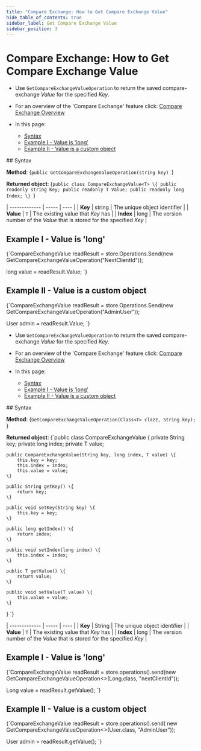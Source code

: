 ```yaml
---
title: "Compare Exchange: How to Get Compare Exchange Value"
hide_table_of_contents: true
sidebar_label: Get Compare Exchange Value
sidebar_position: 3
---
```





# Compare Exchange: How to Get Compare Exchange Value
<LanguageSwitcher supportedLanguages={supportedLanguages} />
<LanguageContent language="csharp">

<Admonition type="note" title="">

* Use `GetCompareExchangeValueOperation` to return the saved compare-exchange _Value_ for the specified _Key_.  

* For an overview of the 'Compare Exchange' feature click: [Compare Exchange Overview](../../../client-api/operations/compare-exchange/overview.mdx)

* In this page:  
  * [Syntax](../../../client-api/operations/compare-exchange/get-compare-exchange-value.mdx#syntax)  
  * [Example I - Value is 'long'](../../../client-api/operations/compare-exchange/get-compare-exchange-value.mdx#example-i---value-is-)  
  * [Example II - Value is a custom object](../../../client-api/operations/compare-exchange/get-compare-exchange-value.mdx#example-ii---value-is-a-custom-object)  
</Admonition>
## Syntax

**Method**:
<TabItem value="get_0" label="get_0">
<CodeBlock language="csharp">
{`public GetCompareExchangeValueOperation(string key)
`}
</CodeBlock>
</TabItem>

**Returned object**:
<TabItem value="compare_exchange_value" label="compare_exchange_value">
<CodeBlock language="csharp">
{`public class CompareExchangeValue<T>
\{
    public readonly string Key;
    public readonly T Value;
    public readonly long Index;
\}
`}
</CodeBlock>
</TabItem>

| ------------- | ----- | ---- |
| **Key** | string | The unique object identifier |
| **Value** | `T` | The existing value that _Key_ has |
| **Index** | long |  The version number of the _Value_ that is stored for the specified _Key_ |



## Example I - Value is 'long' 
<TabItem value="get_1" label="get_1">
<CodeBlock language="csharp">
{`CompareExchangeValue<long> readResult =
    store.Operations.Send(new GetCompareExchangeValueOperation<long>("NextClientId"));

long value = readResult.Value;
`}
</CodeBlock>
</TabItem>


## Example II - Value is a custom object 
<TabItem value="get_2" label="get_2">
<CodeBlock language="csharp">
{`CompareExchangeValue<User> readResult =
    store.Operations.Send(new GetCompareExchangeValueOperation<User>("AdminUser"));

User admin = readResult.Value;
`}
</CodeBlock>
</TabItem>



</LanguageContent>
<LanguageContent language="java">

<Admonition type="note" title="">

* Use `GetCompareExchangeValueOperation` to return the saved compare-exchange _Value_ for the specified _Key_.  

* For an overview of the 'Compare Exchange' feature click: [Compare Exchange Overview](../../../client-api/operations/compare-exchange/overview.mdx)

* In this page:  
  * [Syntax](../../../client-api/operations/compare-exchange/get-compare-exchange-value.mdx#syntax)  
  * [Example I - Value is 'long'](../../../client-api/operations/compare-exchange/get-compare-exchange-value.mdx#example-i---value-is-)  
  * [Example II - Value is a custom object](../../../client-api/operations/compare-exchange/get-compare-exchange-value.mdx#example-ii---value-is-a-custom-object)  
</Admonition>
## Syntax

**Method**:
<TabItem value="get_0" label="get_0">
<CodeBlock language="java">
{`GetCompareExchangeValueOperation(Class<T> clazz, String key);
`}
</CodeBlock>
</TabItem>

**Returned object**:
<TabItem value="compare_exchange_value" label="compare_exchange_value">
<CodeBlock language="java">
{`public class CompareExchangeValue<T> \{
    private String key;
    private long index;
    private T value;

    public CompareExchangeValue(String key, long index, T value) \{
        this.key = key;
        this.index = index;
        this.value = value;
    \}

    public String getKey() \{
        return key;
    \}

    public void setKey(String key) \{
        this.key = key;
    \}

    public long getIndex() \{
        return index;
    \}

    public void setIndex(long index) \{
        this.index = index;
    \}

    public T getValue() \{
        return value;
    \}

    public void setValue(T value) \{
        this.value = value;
    \}
\}
`}
</CodeBlock>
</TabItem>

| ------------- | ----- | ---- |
| **Key** | String | The unique object identifier |
| **Value** | `T` | The existing value that _Key_ has |
| **Index** | long |  The version number of the _Value_ that is stored for the specified _Key_ |



## Example I - Value is 'long' 
<TabItem value="get_1" label="get_1">
<CodeBlock language="java">
{`CompareExchangeValue<Long> readResult
    = store.operations().send(new GetCompareExchangeValueOperation<>(Long.class, "nextClientId"));

Long value = readResult.getValue();
`}
</CodeBlock>
</TabItem>


## Example II - Value is a custom object 
<TabItem value="get_2" label="get_2">
<CodeBlock language="java">
{`CompareExchangeValue<User> readResult
    = store.operations().send(
        new GetCompareExchangeValueOperation<>(User.class, "AdminUser"));

User admin = readResult.getValue();
`}
</CodeBlock>
</TabItem>



</LanguageContent>

<!---
### Compare Exchange
- [Overview](../../../client-api/operations/compare-exchange/overview)
- [Get Compare-Exchange Values](../../../client-api/operations/compare-exchange/get-compare-exchange-values)
- [Put a Compare-Exchange Value](../../../client-api/operations/compare-exchange/delete-compare-exchange-value)


-->